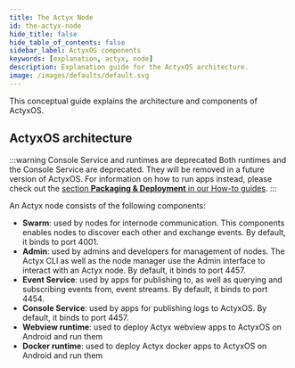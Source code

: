 ```yaml
---
title: The Actyx Node
id: the-actyx-node
hide_title: false
hide_table_of_contents: false
sidebar_label: ActyxOS components
keywords: [explanation, actyx, node]
description: Explanation guide for the ActyxOS architecture.
image: /images/defaults/default.svg
---
```



This conceptual guide explains the architecture and components of ActyxOS.

## ActyxOS architecture

:::warning Console Service and runtimes are deprecated
Both runtimes and the Console Service are deprecated. They will be removed in a future version of ActyxOS. For information on how to run apps instead, please check out the [section **Packaging & Deployment** in our How-to guides](../how-to-guides/overview.mdx).
:::

An Actyx node consists of the following components:

- **Swarm**: used by nodes for internode communication. This components enables nodes to discover each other and exchange events. By default, it binds to port 4001.
- **Admin**: used by admins and developers for management of nodes. The Actyx CLI as well as the node manager use the Admin interface to interact with an Actyx node. By default, it binds to port 4457.
- **Event Service**: used by apps for publishing to, as well as querying and subscribing events from, event streams. By default, it binds to port 4454.
- **Console Service**: used by apps for publishing logs to ActyxOS. By default, it binds to port 4457.
- **Webview runtime**: used to deploy Actyx webview apps to ActyxOS on Android and run them
- **Docker runtime**: used to deploy Actyx docker apps to ActyxOS on Android and run them
